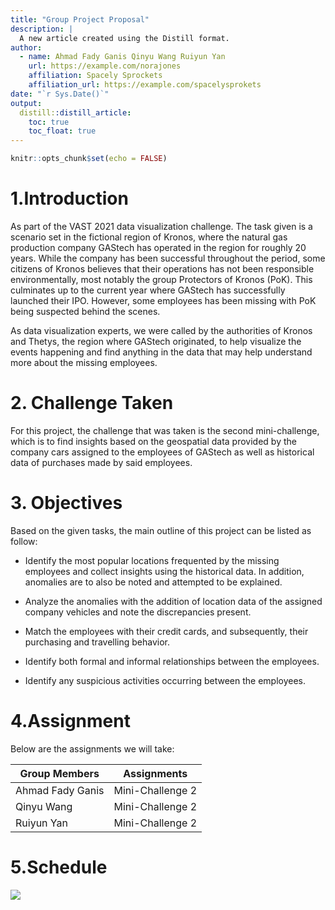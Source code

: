 ```yaml
---
title: "Group Project Proposal"
description: |
  A new article created using the Distill format.
author:
  - name: Ahmad Fady Ganis Qinyu Wang Ruiyun Yan
    url: https://example.com/norajones
    affiliation: Spacely Sprockets
    affiliation_url: https://example.com/spacelysprokets
date: "`r Sys.Date()`"
output: 
  distill::distill_article:
    toc: true
    toc_float: true
---
```

```r
knitr::opts_chunk$set(echo = FALSE)
```
# 1.Introduction

As part of the VAST 2021 data visualization challenge. The task given is a scenario set in the fictional region of Kronos, where the natural gas production company GAStech has operated in the region for roughly 20 years. While the company has been successful throughout the period, some citizens of Kronos believes that their operations has not been responsible environmentally, most notably the group Protectors of Kronos (PoK). This culminates up to the current year where GAStech has successfully launched their IPO. However, some employees has been missing with PoK being suspected behind the scenes.

As data visualization experts, we were called by the authorities of Kronos and Thetys, the region where GAStech originated, to help visualize the events happening and find anything in the data that may help understand more about the missing employees. 

# 2. Challenge Taken

For this project, the challenge that was taken is the second mini-challenge, which is to find insights based on the geospatial data provided by the company cars assigned to the employees of GAStech as well as historical data of purchases made by said employees.

# 3. Objectives

Based on the given tasks, the main outline of this project can be listed as follow:

* Identify the most popular locations frequented by the missing employees and collect insights using the historical data. In addition, anomalies are to also be noted and attempted to be explained.

* Analyze the anomalies with the addition of location data of the assigned company vehicles and note the discrepancies present.

* Match the employees with their credit cards, and subsequently, their purchasing and travelling behavior.

* Identify both formal and informal relationships between the employees.

* Identify any suspicious activities occurring between the employees.

# 4.Assignment

Below are the assignments we will take:

   Group Members  | Assignments
------------------|-----------------
 Ahmad Fady Ganis | Mini-Challenge 2    
 Qinyu Wang       | Mini-Challenge 2
 Ruiyun Yan       | Mini-Challenge 2
 
 
# 5.Schedule
 
 ![](Schedule.png)
 
       






